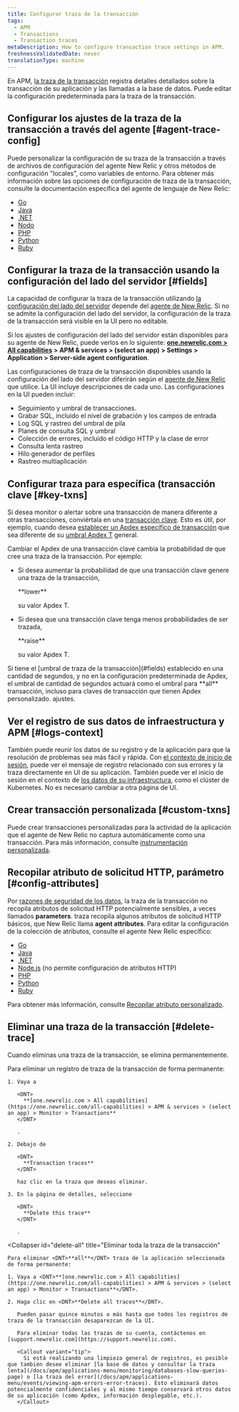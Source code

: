 ```yaml
---
title: Configurar traza de la transacción
tags:
  - APM
  - Transactions
  - Transaction traces
metaDescription: How to configure transaction trace settings in APM.
freshnessValidatedDate: never
translationType: machine
---
```


En APM, [la traza de la transacción](/docs/apm/transactions/transaction-traces/transaction-traces) registra detalles detallados sobre la transacción de su aplicación y las llamadas a la base de datos. Puede editar la configuración predeterminada para la traza de la transacción.

## Configurar los ajustes de la traza de la transacción a través del agente [#agent-trace-config]

Puede personalizar la configuración de su traza de la transacción a través de archivos de configuración del agente New Relic y otros métodos de configuración "locales", como variables de entorno. Para obtener más información sobre las opciones de configuración de traza de la transacción, consulte la documentación específica del agente de lenguaje de New Relic:

* [Go](/docs/agents/go-agent/instrumentation/go-agent-configuration#transaction-tracer)
* [Java](/docs/agents/java-agent/configuration/java-agent-configuration-config-file#h2-transaction-tracer)
* [.NET](/docs/agents/net-agent/installation-configuration/net-agent-configuration#transaction_tracer)
* [Nodo](/docs/agents/nodejs-agent/installation-configuration/nodejs-agent-configuration#tx_tracer_config)
* [PHP](/docs/agents/php-agent/configuration/php-agent-configuration#inivar-tt-settings)
* [Python](/docs/agents/python-agent/installation-configuration/python-agent-configuration#txn-tracer-settings)
* [Ruby](/docs/agents/ruby-agent/installation-configuration/ruby-agent-configuration#transaction_tracer)

## Configurar la traza de la transacción usando la configuración del lado del servidor [#fields]

La capacidad de configurar la traza de la transacción utilizando [la configuración del lado del servidor](/docs/agents/manage-apm-agents/configuration/server-side-agent-configuration) depende del [agente de New Relic](#agent-trace-config). Si no se admite la configuración del lado del servidor, la configuración de la traza de la transacción será visible en la UI pero no editable.

Si los ajustes de configuración del lado del servidor están disponibles para su agente de New Relic, puede verlos en lo siguiente: <DNT>**[one.newrelic.com > All capabilities](https://one.newrelic.com/all-capabilities) > APM & services > (select an app) > Settings > Application > Server-side agent configuration**</DNT>.

Las configuraciones de traza de la transacción disponibles usando la configuración del lado del servidor diferirán según el [agente de New Relic](#agent-trace-config) que utilice. La UI incluye descripciones de cada uno. Las configuraciones en la UI pueden incluir:

* Seguimiento y umbral de transacciones.
* Grabar SQL, incluido el nivel de grabación y los campos de entrada
* Log SQL y rastreo del umbral de pila
* Planes de consulta SQL y umbral
* Colección de errores, incluido el código HTTP y la clase de error
* Consulta lenta rastreo
* Hilo generador de perfiles
* Rastreo multiaplicación

## Configurar traza para específica (transacción clave [#key-txns]

Si desea monitor o alertar sobre una transacción de manera diferente a otras transacciones, conviértala en una [transacción clave](/docs/apm/transactions/key-transactions/key-transactions-tracking-important-transactions-or-events). Esto es útil, por ejemplo, cuando desea [establecer un Apdex específico de transacción](/docs/apm/new-relic-apm/apdex/change-your-apdex-settings#key-transaction) que sea diferente de su [umbral Apdex T](/docs/apm/new-relic-apm/apdex/apdex-measuring-user-satisfaction#what-is) general.

Cambiar el Apdex de una transacción clave cambia la probabilidad de que cree una traza de la transacción. Por ejemplo:

* Si desea aumentar la probabilidad de que una transacción clave genere una traza de la transacción,

  <DNT>
    **lower**
  </DNT>

  su valor Apdex T.

* Si desea que una transacción clave tenga menos probabilidades de ser trazada,

  <DNT>
    **raise**
  </DNT>

  su valor Apdex T.

<Callout variant="important">
  Si tiene el [umbral de traza de la transacción](#fields) establecido en una cantidad de segundos, y no en la configuración predeterminada de Apdex, el umbral de cantidad de segundos actuará como el umbral para <DNT>**all**</DNT> transacción, incluso para claves de transacción que tienen Apdex personalizado. ajustes.
</Callout>

## Ver el registro de sus datos de infraestructura y APM [#logs-context]

También puede reunir los datos de su registro y de la aplicación para que la resolución de problemas sea más fácil y rápida. Con [el contexto de inicio de sesión](/docs/logs/logs-context/configure-logs-context-apm-agents/), puede ver el mensaje de registro relacionado con sus errores y la traza directamente en UI de su aplicación. También puede ver el inicio de sesión en el contexto de [los datos de su infraestructura](/docs/logs/forward-logs/forward-your-logs-using-infrastructure-agent/), como el clúster de Kubernetes. No es necesario cambiar a otra página de UI.

## Crear transacción personalizada [#custom-txns]

Puede crear transacciones personalizadas para la actividad de la aplicación que el agente de New Relic no captura automáticamente como una transacción. Para más información, consulte [instrumentación personalizada](/docs/apm/agents/manage-apm-agents/agent-data/custom-instrumentation/).

## Recopilar atributo de solicitud HTTP, parámetro [#config-attributes]

Por [razones de seguridad de los datos](/docs/apm/transactions/transaction-traces/security-options-transaction-traces), la traza de la transacción no recopila atributos de solicitud HTTP potencialmente sensibles, a veces llamados <DNT>**parameters**</DNT>. traza recopila algunos atributos de solicitud HTTP básicos, que New Relic llama <DNT>**agent attributes**</DNT>. Para editar la configuración de la colección de atributos, consulte el agente New Relic específico:

* [Go](/docs/agents/go-agent/instrumentation/go-agent-attributes)
* [Java](/docs/agents/java-agent/attributes/java-agent-attributes)
* [.NET](/docs/agents/net-agent/attributes/net-agent-attributes)
* [Node.js](/docs/agents/nodejs-agent/installation-configuration/nodejs-agent-configuration#params) (no permite configuración de atributos HTTP)
* [PHP](/docs/agents/php-agent/attributes/php-agent-attributes)
* [Python](/docs/agents/python-agent/attributes/python-agent-attributes)
* [Ruby](/docs/agents/ruby-agent/attributes/ruby-agent-attributes)

Para obtener más información, consulte [Recopilar atributo personalizado](/docs/agents/manage-apm-agents/agent-data/collect-custom-attributes).

## Eliminar una traza de la transacción [#delete-trace]

Cuando eliminas una traza de la transacción, se elimina permanentemente.

<CollapserGroup>
  <Collapser
    id="delete-trace"
    title="Eliminar una sola traza de la transacción"
  >
    Para eliminar un registro de traza de la transacción de forma permanente:

    1. Vaya a

       <DNT>
         **[one.newrelic.com > All capabilities](https://one.newrelic.com/all-capabilities) > APM & services > (select an app) > Monitor > Transactions**
       </DNT>

       .

    2. Debajo de

       <DNT>
         **Transaction traces**
       </DNT>

       haz clic en la traza que deseas eliminar.

    3. En la página de detalles, seleccione

       <DNT>
         **Delete this trace**
       </DNT>

       .
  </Collapser>

  <Collapser
    id="delete-all"
    title="Eliminar toda la traza de la transacción"
  >
    Para eliminar <DNT>**all**</DNT> traza de la aplicación seleccionada de forma permanente:

    1. Vaya a <DNT>**[one.newrelic.com > All capabilities](https://one.newrelic.com/all-capabilities) > APM & services > (select an app) > Monitor > Transactions**</DNT>.

    2. Haga clic en <DNT>**Delete all traces**</DNT>.

       Pueden pasar quince minutos o más hasta que todos los registros de traza de la transacción desaparezcan de la UI.

       Para eliminar todas las trazas de su cuenta, contáctenos en [support.newrelic.com](https://support.newrelic.com).

       <Callout variant="tip">
         Si está realizando una limpieza general de registros, es posible que también desee eliminar [la base de datos y consultar la traza lenta](/docs/apm/applications-menu/monitoring/databases-slow-queries-page) o [la traza del error](/docs/apm/applications-menu/events/viewing-apm-errors-error-traces). Esto eliminará datos potencialmente confidenciales y al mismo tiempo conservará otros datos de su aplicación (como Apdex, información desplegable, etc.).
       </Callout>
  </Collapser>
</CollapserGroup>
